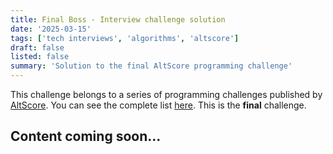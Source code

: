 ```yaml
---
title: Final Boss - Interview challenge solution
date: '2025-03-15'
tags: ['tech interviews', 'algorithms', 'altscore']
draft: false
listed: false
summary: 'Solution to the final AltScore programming challenge'
---
```


This challenge belongs to a series of programming challenges published by [AltScore](https://www.altscore.ai/).
You can see the complete list [here](/blog/altscore-makers-challenge/0-reto-altscore). This is the **final** challenge.

## Content coming soon... 